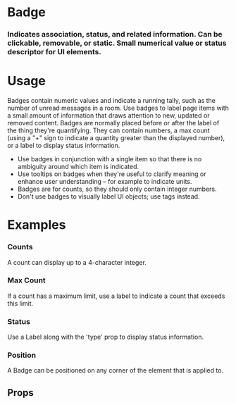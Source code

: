 
<Meta title="Atoms|Badge" component={Badge} />

# Badge

### Indicates association, status, and related information. Can be clickable, removable, or static. Small numerical value or status descriptor for UI elements.

<Preview withToolbar>
  <Story name="Standard">
    <Grid columns="4">
      <Card>
        <CardSection>
          <Badge label="1" />
          <Label text="Badge" />
        </CardSection>
      </Card>
    </Grid>
  </Story>
</Preview>

# Usage

Badges contain numeric values and indicate a running tally, such as the number of unread messages in a room. Use badges to label page items with a small amount of information that draws attention to new, updated or removed content. Badges are normally placed before or after the label of the thing they're quantifying. They can contain numbers, a max count (using a "+" sign to indicate a quantity greater than the displayed number), or a label to display status information.

- Use badges in conjunction with a single item so that there is no ambiguity around which item is indicated.
- Use tooltips on badges when they're useful to clarify meaning or enhance user understanding – for example to indicate units.
- Badges are for counts, so they should only contain integer numbers.
- Don't use badges to visually label UI objects; use tags instead.

# Examples

### Counts

A count can display up to a 4-character integer.

<Preview>
  <Story name="Counts">
    <Grid columns="4">
      <Card>
        <CardSection>
          <Badge label="1" />
          <Label text="1-Digit" />
        </CardSection>
      </Card>
      <Card>
        <CardSection>
          <Badge label="21" />
          <Label text="2-Digit" />
        </CardSection>
      </Card>
      <Card>
        <CardSection>
          <Badge label="321" />
          <Label text="3-Digit" />
        </CardSection>
      </Card>
      <Card>
        <CardSection>
          <Badge label="4321" />
          <Label text="4-Digit" />
        </CardSection>
      </Card>
    </Grid>
  </Story>
</Preview>

### Max Count

If a count has a maximum limit, use a label to indicate a count that exceeds this limit.

<Preview>
  <Story name="Max Count">
    <Grid columns="4">
      <Card>
        <CardSection>
          <Badge label="9+" />
          <Label text="Max 10" />
        </CardSection>
      </Card>
      <Card>
        <CardSection>
          <Badge label="99+" />
          <Label text="Max 100" />
        </CardSection>
      </Card>
      <Card>
        <CardSection>
          <Badge label="999+" />
          <Label text="Max 1000" />
        </CardSection>
      </Card>
      <Card>
        <CardSection>
          <Badge label="9999+" />
          <Label text="Max 10k" />
        </CardSection>
      </Card>
    </Grid>
  </Story>
</Preview>

### Status

Use a Label along with the 'type' prop to display status information.

<Preview>
  <Story name="Status">
    <Grid columns="4">
      <Card>
        <CardSection>
          <Badge label="Info" type="info" />
          <Label text="Info" />
        </CardSection>
      </Card>
      <Card>
        <CardSection>
          <Badge label="Success" type="success" />
          <Label text="Success" />
        </CardSection>
      </Card>
      <Card>
        <CardSection>
          <Badge label="Warning" type="warning" />
          <Label text="Warning" />
        </CardSection>
      </Card>
      <Card>
        <CardSection>
          <Badge label="Alert" type="alert" />
          <Label text="Alert" />
        </CardSection>
      </Card>
    </Grid>
  </Story>
</Preview>

### Position

A Badge can be positioned on any corner of the element that is applied to.

<Preview>
  <Story name="Position">
    <Grid columns="4">
      <Card>
        <CardSection>
          <Badge label="1" position="topLeft" />
          <Label text="Top-Left" />
        </CardSection>
      </Card>
      <Card>
        <CardSection>
          <Badge label="1" position="bottomLeft" />
          <Label text="Bottom-Left" />
        </CardSection>
      </Card>
      <Card>
        <CardSection>
          <Badge label="1" position="topRight" />
          <Label text="Top-Right" />
        </CardSection>
      </Card>
      <Card>
        <CardSection>
          <Badge label="1" position="bottomRight" />
          <Label text="Bottom-Right" />
        </CardSection>
      </Card>
    </Grid>
  </Story>
</Preview>

## Props

<Props of={Badge} />
